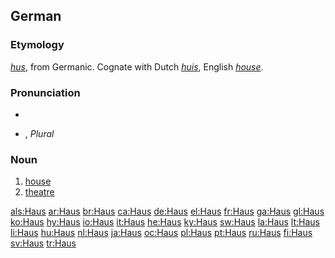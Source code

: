 {{see|haus}}
==German==
===Etymology===
{{OHG.|de}} ''[[hus]]'', from Germanic.  Cognate with Dutch ''[[huis]]'', English ''[[house]]''.

===Pronunciation===
*{{audio|De-Haus.OGG|audio}}
*{{IPA|/haʊ̯s/}}, ''Plural'' {{IPA|/ˈhɔɪ̯zɐ/}}

===Noun===
{{de-noun-n|genitive=Hauses|plural=Häuser}}

# [[house]]
# [[theatre]]

[[als:Haus]]
[[ar:Haus]]
[[br:Haus]]
[[ca:Haus]]
[[de:Haus]]
[[el:Haus]]
[[fr:Haus]]
[[ga:Haus]]
[[gl:Haus]]
[[ko:Haus]]
[[hy:Haus]]
[[io:Haus]]
[[it:Haus]]
[[he:Haus]]
[[ky:Haus]]
[[sw:Haus]]
[[la:Haus]]
[[lt:Haus]]
[[li:Haus]]
[[hu:Haus]]
[[nl:Haus]]
[[ja:Haus]]
[[oc:Haus]]
[[pl:Haus]]
[[pt:Haus]]
[[ru:Haus]]
[[fi:Haus]]
[[sv:Haus]]
[[tr:Haus]]